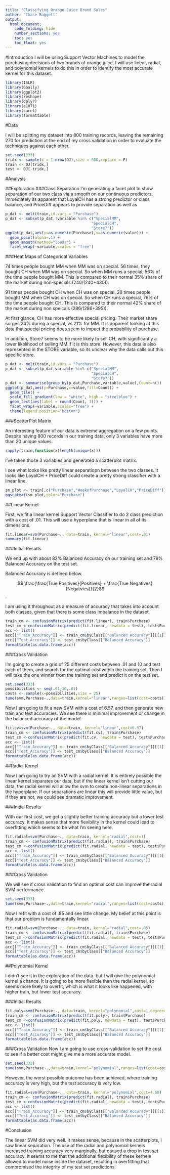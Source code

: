 ```yaml
---
title: "Classifying Orange Juice Brand Sales"
author: "Chase Baggett"
output: 
  html_document:
    code_folding: hide
    number_sections: yes
    toc: yes
    toc_float: yes
---
```


#Introduction
I will be using Support Vector Machines to model the purchasing decisions of two brands of orange juice. I will use linear, radial, and polynomial kernels to do this in order to identify the most accurate kernel for this dataset. 

```r
library(ISLR)
library(GGally)
library(ggplot2)
library(reshape)
library(dplyr)
library(e1071)
library(caret)
library(formattable)
```


#Data

I will be splitting my dataset into 800 training records, leaving the remaining 270 for prediction at the end of my cross validation in order to evaluate the techniques against each other. 

```r
set.seed(333)
tridx <- sample(x = 1:nrow(OJ),size = 800,replace = F)
train <- OJ[tridx,]
test <- OJ[-tridx,]
```

#Analysis

##Exploration
###Class Separation
I'm generating a facet plot to show separation of our two class via a smooth on our continuous predictors. Immediately its apparent that LoyalCH has a strong predictor or class balance, and PriceDiff appears to provide separation as well as 
```r
p_dat <- melt(train,id.vars = "Purchase")
p_dat <- subset(p_dat,!variable %in% c("SpecialMM",
                                      "SpecialCH",
                                      "Store7"))
ggplot(p_dat,aes(y=as.numeric(Purchase),x=as.numeric(value))) + 
  geom_point(alpha=.1) + 
  geom_smooth(method="loess") + 
  facet_wrap(~variable,scales = "free")
```

###Heat Maps of Categorical Variables

74 times people bought MM when MM was on special. 56 times, they bought CH when MM was on special. So when MM runs a special, 56% of the time people bought MM. This is compared to their normal 35% share of the market during non-specials (240/(240+430)).

91 times people bought CH when CH was on special. 28 times people bought MM when CH was on special. So when CH runs a special, 76% of the time people bought CH. This is compared to their normal 42% share of the market during non speicals (286/(286+395)).

At first glance, CH has more effective special pricing. Their market share surges 24% during a special, vs 21% for MM. It is apparent looking at this data that special pricing does seem to impact the probability of purchase. 

In addition, Store7 seems to be more likely to sell CH, with significantly a lower likelihood of selling MM if it is this store. However, this data is also represented in the STORE variable, so its unclear why the data calls out this specific store. 

```r
p_dat <- melt(train,id.vars = "Purchase")
p_dat <- subset(p_dat,variable %in% c("SpecialMM",
                                      "SpecialCH",
                                      "Store7"))
p_dat <- summarise(group_by(p_dat,Purchase,variable,value),Count=n())
ggplot(p_dat,aes(y=Purchase,x=value,fill=Count)) + 
  geom_tile() + 
  scale_fill_gradient(low = "white", high = "steelblue") +
  geom_text(aes(label = round(Count, 1))) +
  facet_wrap(~variable,scales="free") +
  theme(legend.position="bottom")
```

###ScatterPlot Matrix

An interesting feature of our data is extreme aggregation on a few points. Despite having 800 records in our training data, only 3 variables have more than 20 unique values. 

```r
rapply(train,function(x)length(unique(x)))
```

I've taken those 3 variables and generated a scatterplot matrix. 

I see what looks like pretty linear separatiopn between the two classes. It looks like LoyalCH + PriceDiff could create a pretty strong classifier with a linear line. 
```r
sm_plot <- train[,c("Purchase","WeekofPurchase","LoyalCH","PriceDiff")]
ggscatmat(sm_plot,color="Purchase")
```

##Linear Kernel

First, we fit a linear kernel Support Vector Classifier to do 2 class prediction with a cost of .01. This will use a hyperplane that is linear in all of its dimensions.  
```r
fit.linear=svm(Purchase~., data=train, kernel="linear",cost=.01)
summary(fit.linear)
```
###Initial Results

We end up with about 82% Balanced Accuracy on our training set and 79% Balanced Accuracy on the test set. 

Balanced Accuracy is defined below. 

$$ \frac{\frac{True Positives}{Positives} + \frac{True Negatives}{Negatvies}}{2}$$. 

I am using it throughout as a measure of accuracy that takes into account both classes, given that there is some class imbalance in the dataset. 


```r
train_cm <- confusionMatrix(predict(fit.linear), train$Purchase)
test_cm <-confusionMatrix(predict(fit.linear, newdata = test), test$Purchase)
acc <- list()
acc[["Train_Accuracy"]] <- train_cm$byClass[["Balanced Accuracy"]][[1]]
acc[["Test_Accuracy"]] <- test_cm$byClass[["Balanced Accuracy"]]
formattable(as.data.frame(acc))
```


###Cross Validation

I'm going to create a grid of 25 different costs between .01 and 10 and test each of them, and search for the optimal cost within the training set. Then I will take the one winner from the training set and predict it on the test set. 
```r
set.seed(333)
possibilities <- seq(.01,10,.01)
costs <- sample(x=possibilities,size = 25)
tune(svm,Purchase~.,data=train,kernel="linear",ranges=list(cost=costs))
```

Now I am going to fit a new SVM with a cost of 6.57, and then generate new train and test accuracies. We see there is minimal improvement or change in the balanced accuracy of the model. 

```r
fit.cv=svm(Purchase~., data=train, kernel="linear",cost=6.57)
train_cm <- confusionMatrix(predict(fit.cv), train$Purchase)
test_cm <-confusionMatrix(predict(fit.cv, newdata = test), test$Purchase)
acc <- list()
acc[["Train_Accuracy"]] <- train_cm$byClass[["Balanced Accuracy"]][[1]]
acc[["Test_Accuracy"]] <- test_cm$byClass[["Balanced Accuracy"]]
formattable(as.data.frame(acc))
```

##Radial Kernel

Now I am going to try an SVM with a radial kernel. It is entirely possible the linear kernel separates our data, but if the linear kernel isn't cutting our data, the radial kernel will allow the svm to create non-linear separations in the hyperplane. If our separations are linear this will provide little value, but if they are not, we could see dramatic improvement. 

###Initial Results

With our first cost, we get a slightly better training accuracy but a lower test accuracy. It makes sense that more flexibility in the kernel could lead to overfitting which seems to be what I'm seeing here. 
```r
fit.radial=svm(Purchase~., data=train, kernel="radial",cost=1)
train_cm <- confusionMatrix(predict(fit.radial), train$Purchase)
test_cm <-confusionMatrix(predict(fit.radial, newdata = test), test$Purchase)
acc <- list()
acc[["Train_Accuracy"]] <- train_cm$byClass[["Balanced Accuracy"]][[1]]
acc[["Test_Accuracy"]] <- test_cm$byClass[["Balanced Accuracy"]]
formattable(as.data.frame(acc))
```

###Cross Validation

We will see if cross validation to find an optimal cost can improve the radial SVM performance. 
```r
set.seed(333)
tune(svm,Purchase~.,data=train,kernel="radial",ranges=list(cost=costs))
```

Now I refit with a cost of .85 and see little change. My belief at this point is that our problem is fundamentally linear. 

```r
fit.radial=svm(Purchase~., data=train, kernel="radial",cost=.85)
train_cm <- confusionMatrix(predict(fit.radial), train$Purchase)
test_cm <-confusionMatrix(predict(fit.radial, newdata = test), test$Purchase)
acc <- list()
acc[["Train_Accuracy"]] <- train_cm$byClass[["Balanced Accuracy"]][[1]]
acc[["Test_Accuracy"]] <- test_cm$byClass[["Balanced Accuracy"]]
formattable(as.data.frame(acc))
```



##Polynomial Kernel

I didn't see it in the exploration of the data. but I will give the polynomial kernel a chance. It is going to be more flexible than the radial kernel, so seems more likely to overfit, which is what it looks like happened, with higher train, but lower test accuracy. 

###Initial Results
```r
fit.poly=svm(Purchase~., data=train, kernel="polynomial",cost=1,degree=2)
train_cm <- confusionMatrix(predict(fit.poly), train$Purchase)
test_cm <-confusionMatrix(predict(fit.poly, newdata = test), test$Purchase)
acc <- list()
acc[["Train_Accuracy"]] <- train_cm$byClass[["Balanced Accuracy"]][[1]]
acc[["Test_Accuracy"]] <- test_cm$byClass[["Balanced Accuracy"]]
formattable(as.data.frame(acc))
```

###Cross Validation
Now I am going to use cross-validation to set the cost to see if a better cost might give me a more accurate model. 

```r
set.seed(333)
tune(svm,Purchase~.,data=train,kernel="polynomial",ranges=list(cost=costs))
```

However, the worst possible outcome has been achieved, where training accuracy is very high, but the test accuracy is very low. 

```r
fit.radial=svm(Purchase~., data=train, kernel="polynomial",cost=4.68)
train_cm <- confusionMatrix(predict(fit.radial), train$Purchase)
test_cm <-confusionMatrix(predict(fit.radial, newdata = test), test$Purchase)
acc <- list()
acc[["Train_Accuracy"]] <- train_cm$byClass[["Balanced Accuracy"]][[1]]
acc[["Test_Accuracy"]] <- test_cm$byClass[["Balanced Accuracy"]]
formattable(as.data.frame(acc))
```


#Conclusion

The linear SVM did very well. It makes sense, because in the scatterplots, I saw linear separation. The use of the radial and polynomial kernels increased training accuracy very marginally, but caused a drop in test set accuracy. It seems to me that the additional flexibility of these kernels allowed to model noise inside the dataset, resulting in overfitting that compromised the integrity of my test set predictions. 

